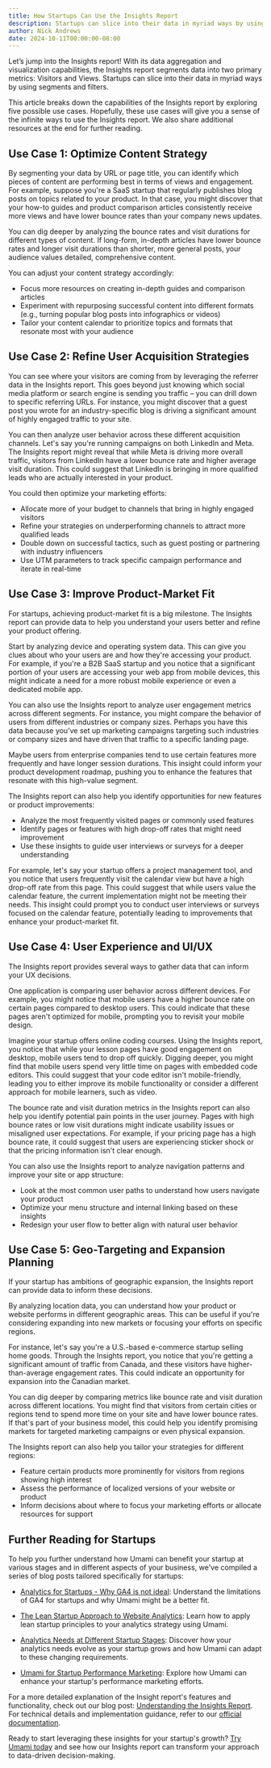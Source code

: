 ```yaml
---
title: How Startups Can Use the Insights Report
description: Startups can slice into their data in myriad ways by using segments and filters.
author: Nick Andrews
date: 2024-10-11T00:00:00-08:00
---
```


Let’s jump into the Insights report! With its data aggregation and visualization capabilities, the Insights report segments data into two primary metrics: Visitors and Views. Startups can slice into their data in myriad ways by using segments and filters.

This article breaks down the capabilities of the Insights report by exploring five possible use cases. Hopefully, these use cases will give you a sense of the infinite ways to use the Insights report. We also share additional resources at the end for further reading.

## Use Case 1: Optimize Content Strategy

By segmenting your data by URL or page title, you can identify which pieces of content are performing best in terms of views and engagement. For example, suppose you're a SaaS startup that regularly publishes blog posts on topics related to your product. In that case, you might discover that your how-to guides and product comparison articles consistently receive more views and have lower bounce rates than your company news updates.

You can dig deeper by analyzing the bounce rates and visit durations for different types of content. If long-form, in-depth articles have lower bounce rates and longer visit durations than shorter, more general posts, your audience values detailed, comprehensive content.

You can adjust your content strategy accordingly:

- Focus more resources on creating in-depth guides and comparison articles
- Experiment with repurposing successful content into different formats (e.g., turning popular blog posts into infographics or videos)
- Tailor your content calendar to prioritize topics and formats that resonate most with your audience

## Use Case 2: Refine User Acquisition Strategies

You can see where your visitors are coming from by leveraging the referrer data in the Insights report. This goes beyond just knowing which social media platform or search engine is sending you traffic – you can drill down to specific referring URLs. For instance, you might discover that a guest post you wrote for an industry-specific blog is driving a significant amount of highly engaged traffic to your site.

You can then analyze user behavior across these different acquisition channels. Let's say you're running campaigns on both LinkedIn and Meta. The Insights report might reveal that while Meta is driving more overall traffic, visitors from LinkedIn have a lower bounce rate and higher average visit duration. This could suggest that LinkedIn is bringing in more qualified leads who are actually interested in your product.

You could then optimize your marketing efforts:

- Allocate more of your budget to channels that bring in highly engaged visitors
- Refine your strategies on underperforming channels to attract more qualified leads
- Double down on successful tactics, such as guest posting or partnering with industry influencers
- Use UTM parameters to track specific campaign performance and iterate in real-time

## Use Case 3: Improve Product-Market Fit

For startups, achieving product-market fit is a big milestone. The Insights report can provide data to help you understand your users better and refine your product offering.

Start by analyzing device and operating system data. This can give you clues about who your users are and how they're accessing your product. For example, if you're a B2B SaaS startup and you notice that a significant portion of your users are accessing your web app from mobile devices, this might indicate a need for a more robust mobile experience or even a dedicated mobile app.

You can also use the Insights report to analyze user engagement metrics across different segments. For instance, you might compare the behavior of users from different industries or company sizes. Perhaps you have this data because you’ve set up marketing campaigns targeting such industries or company sizes and have driven that traffic to a specific landing page.

Maybe users from enterprise companies tend to use certain features more frequently and have longer session durations. This insight could inform your product development roadmap, pushing you to enhance the features that resonate with this high-value segment.

The Insights report can also help you identify opportunities for new features or product improvements:

- Analyze the most frequently visited pages or commonly used features
- Identify pages or features with high drop-off rates that might need improvement
- Use these insights to guide user interviews or surveys for a deeper understanding

For example, let's say your startup offers a project management tool, and you notice that users frequently visit the calendar view but have a high drop-off rate from this page. This could suggest that while users value the calendar feature, the current implementation might not be meeting their needs. This insight could prompt you to conduct user interviews or surveys focused on the calendar feature, potentially leading to improvements that enhance your product-market fit.

## Use Case 4: User Experience and UI/UX

The Insights report provides several ways to gather data that can inform your UX decisions.

One application is comparing user behavior across different devices. For example, you might notice that mobile users have a higher bounce rate on certain pages compared to desktop users. This could indicate that these pages aren't optimized for mobile, prompting you to revisit your mobile design.

Imagine your startup offers online coding courses. Using the Insights report, you notice that while your lesson pages have good engagement on desktop, mobile users tend to drop off quickly. Digging deeper, you might find that mobile users spend very little time on pages with embedded code editors. This could suggest that your code editor isn't mobile-friendly, leading you to either improve its mobile functionality or consider a different approach for mobile learners, such as video.

The bounce rate and visit duration metrics in the Insights report can also help you identify potential pain points in the user journey. Pages with high bounce rates or low visit durations might indicate usability issues or misaligned user expectations. For example, if your pricing page has a high bounce rate, it could suggest that users are experiencing sticker shock or that the pricing information isn't clear enough.

You can also use the Insights report to analyze navigation patterns and improve your site or app structure:

- Look at the most common user paths to understand how users navigate your product
- Optimize your menu structure and internal linking based on these insights
- Redesign your user flow to better align with natural user behavior

## Use Case 5: Geo-Targeting and Expansion Planning

If your startup has ambitions of geographic expansion, the Insights report can provide data to inform these decisions.

By analyzing location data, you can understand how your product or website performs in different geographic areas. This can be useful if you're considering expanding into new markets or focusing your efforts on specific regions.

For instance, let's say you're a U.S.-based e-commerce startup selling home goods. Through the Insights report, you notice that you're getting a significant amount of traffic from Canada, and these visitors have higher-than-average engagement rates. This could indicate an opportunity for expansion into the Canadian market.

You can dig deeper by comparing metrics like bounce rate and visit duration across different locations. You might find that visitors from certain cities or regions tend to spend more time on your site and have lower bounce rates. If that's part of your business model, this could help you identify promising markets for targeted marketing campaigns or even physical expansion.

The Insights report can also help you tailor your strategies for different regions:

- Feature certain products more prominently for visitors from regions showing high interest
- Assess the performance of localized versions of your website or product
- Inform decisions about where to focus your marketing efforts or allocate resources for support

## Further Reading for Startups

To help you further understand how Umami can benefit your startup at various stages and in different aspects of your business, we've compiled a series of blog posts tailored specifically for startups:

- [Analytics for Startups - Why GA4 is not ideal](https://umami.is/blog/analytics-for-startups-why-ga4-is-not-ideal): Understand the limitations of GA4 for startups and why Umami might be a better fit.

- [The Lean Startup Approach to Website Analytics](https://umami.is/blog/lean-startup-approach-to-website-analytics): Learn how to apply lean startup principles to your analytics strategy using Umami.

- [Analytics Needs at Different Startup Stages](https://umami.is/blog/analytics-needs-at-different-startup-stages): Discover how your analytics needs evolve as your startup grows and how Umami can adapt to these changing requirements.

- [Umami for Startup Performance Marketing](https://umami.is/blog/umami-for-startup-performance-marketing): Explore how Umami can enhance your startup's performance marketing efforts.

For a more detailed explanation of the Insight report's features and functionality, check out our blog post: [Understanding the Insights Report](https://umami.is/blog/understanding-the-insights-report). For technical details and implementation guidance, refer to our [official documentation](https://umami.is/docs/insights-report).

Ready to start leveraging these insights for your startup's growth? [Try Umami today](https://cloud.umami.is/signup?ref=umami-blog) and see how our Insights report can transform your approach to data-driven decision-making.
